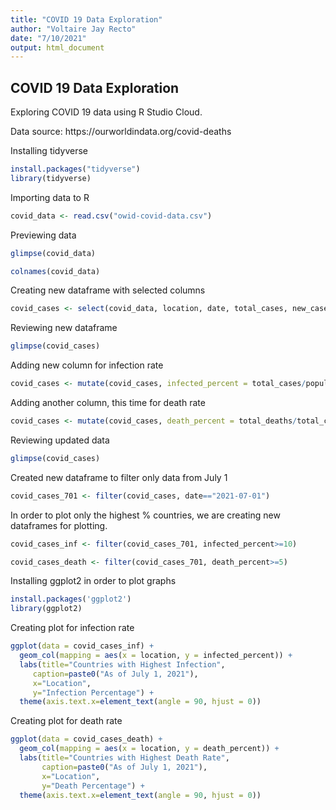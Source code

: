 ```yaml
---
title: "COVID 19 Data Exploration"
author: "Voltaire Jay Recto"
date: "7/10/2021"
output: html_document
---
```


## COVID 19 Data Exploration

Exploring COVID 19 data using R Studio Cloud.

Data source: https://ourworldindata.org/covid-deaths

Installing tidyverse

```r
install.packages("tidyverse")
library(tidyverse)
```

Importing data to R

```r
covid_data <- read.csv("owid-covid-data.csv")
```

Previewing data

```r
glimpse(covid_data)
```

```r
colnames(covid_data)
```

Creating new dataframe with selected columns

```r
covid_cases <- select(covid_data, location, date, total_cases, new_cases, total_deaths, population)
```

Reviewing new dataframe

```r
glimpse(covid_cases)
```

Adding new column for infection rate

```r
covid_cases <- mutate(covid_cases, infected_percent = total_cases/population*100)
```

Adding another column, this time for death rate

```r
covid_cases <- mutate(covid_cases, death_percent = total_deaths/total_cases*100)
```

Reviewing updated data

```r
glimpse(covid_cases)
```

Created new dataframe to filter only data from July 1

```r
covid_cases_701 <- filter(covid_cases, date=="2021-07-01")
```

In order to plot only the highest % countries, we are creating new dataframes for plotting.

```r
covid_cases_inf <- filter(covid_cases_701, infected_percent>=10)
```

```r
covid_cases_death <- filter(covid_cases_701, death_percent>=5)
```

Installing ggplot2 in order to plot graphs

```r
install.packages('ggplot2')
library(ggplot2)
```

Creating plot for infection rate

```r
ggplot(data = covid_cases_inf) +
  geom_col(mapping = aes(x = location, y = infected_percent)) +
  labs(title="Countries with Highest Infection",
     caption=paste0("As of July 1, 2021"),
     x="Location",
     y="Infection Percentage") +
  theme(axis.text.x=element_text(angle = 90, hjust = 0))
```

Creating plot for death rate

```r
ggplot(data = covid_cases_death) +
  geom_col(mapping = aes(x = location, y = death_percent)) +
  labs(title="Countries with Highest Death Rate",
       caption=paste0("As of July 1, 2021"),
       x="Location",
       y="Death Percentage") +
  theme(axis.text.x=element_text(angle = 90, hjust = 0))
```

